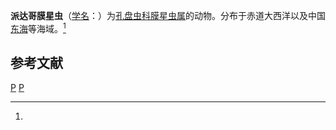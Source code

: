 {{Speciesbox
| taxon = Hymeniastrum pythagorae
| binomial_authority = (Ehrenberg, 1854)<ref name='id9113'>{{cite web| url =http://www.bioinfo.cn/db05/BjdwSpecies.php?action=view&id=9113| title =派达哥膜星虫| work =《中国动物物种编目数据库》| publisher =中国科学院微生物研究所| author =中国科学院动物研究所| accessdate =2009-04-16| deadurl =yes| archiveurl =https://web.archive.org/web/20160305041226/http://www.bioinfo.cn/db05/BjdwSpecies.php?action=view&id=9113| archivedate =2016-03-05}}</ref>
}}

'''派达哥膜星虫'''（[[学名|学名]]：{{lang|la|''Hymeniastrum pythagorae''}}）为[[孔盘虫科|孔盘虫科]][[膜星虫属|膜星虫属]]的动物。分布于赤道大西洋以及中国[[东海|东海]]等海域。<ref name='id9113'/>

== 参考文献 ==
{{reflist}}

{{放射虫小作品}}

{{Taxonbar}}
[[Category:1854年描述的动物|P]]
[[Category:膜星虫属|P]]